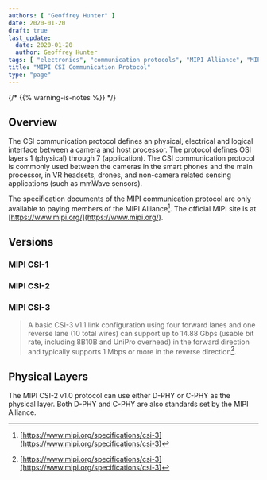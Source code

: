 ```yaml
---
authors: [ "Geoffrey Hunter" ]
date: 2020-01-20
draft: true
last_update:
  date: 2020-01-20
  author: Geoffrey Hunter
tags: [ "electronics", "communication protocols", "MIPI Alliance", "MIPI", "CSI", "CSI-2", "CSI-3", "interfaces", "D-PHY", "C-PHY", "OSI" ]
title: "MIPI CSI Communication Protocol"
type: "page"
---
```


{/* {{% warning-is-notes %}} */}
<WarningIsNotes />

## Overview

The CSI communication protocol defines an physical, electrical and logical interface between a camera and host processor. The protocol defines OSI layers 1 (physical) through 7 (application). The CSI communication protocol is commonly used between the cameras in the smart phones and the main processor, in VR headsets, drones, and non-camera related sensing applications (such as mmWave sensors).

The specification documents of the MIPI communication protocol are only available to paying members of the MIPI Alliance[^mipi-csi-3-specs]. The official MIPI site is at [https://www.mipi.org/](https://www.mipi.org/).

## Versions

### MIPI CSI-1

### MIPI CSI-2

### MIPI CSI-3

> A basic CSI-3 v1.1 link configuration using four forward lanes and one reverse lane (10 total wires) can support up to 14.88 Gbps (usable bit rate, including 8B10B and UniPro overhead) in the forward direction and typically supports 1 Mbps or more in the reverse direction[^mipi-csi-3-specs].

## Physical Layers

The MIPI CSI-2 v1.0 protocol can use either D-PHY or C-PHY as the physical layer. Both D-PHY and C-PHY are also standards set by the MIPI Alliance.

[^mipi-csi-3-specs]: [https://www.mipi.org/specifications/csi-3](https://www.mipi.org/specifications/csi-3)